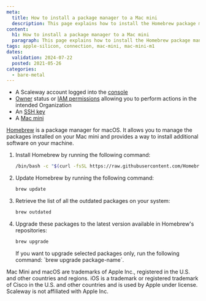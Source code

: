 ```yaml
---
meta:
  title: How to install a package manager to a Mac mini
  description: This page explains how to install the Homebrew package manager to a Scaleway Mac mini.
content:
  h1: How to install a package manager to a Mac mini
  paragraph: This page explains how to install the Homebrew package manager to a Scaleway Mac mini.
tags: apple-silicon, connection, mac-mini, mac-mini-m1
dates:
  validation: 2024-07-22
  posted: 2021-05-26
categories:
  - bare-metal
---
```


<Macro id="requirements" />

- A Scaleway account logged into the [console](https://console.scaleway.com/)
- [Owner](/identity-and-access-management/iam/concepts/#owner) status or [IAM permissions](/identity-and-access-management/iam/concepts/#permission) allowing you to perform actions in the intended Organization
- An [SSH key](/identity-and-access-management/organizations-and-projects/how-to/create-ssh-key/)
- A [Mac mini](/bare-metal/apple-silicon/how-to/create-mac-mini/)

[Homebrew](https://brew.sh/) is a package manager for macOS. It allows you to manage the packages installed on your Mac mini and provides a way to install additional software on your machine.

1. Install Homebrew by running the following command:
    ```bash
    /bin/bash -c "$(curl -fsSL https://raw.githubusercontent.com/Homebrew/install/HEAD/install.sh)"
    ```
2. Update Homebrew by running the following command:
    ```bash
    brew update
    ```
3. Retrieve the list of all the outdated packages on your system:
    ```bash
    brew outdated
    ```
4. Upgrade these packages to the latest version available in Homebrew's repositories:
    ```bash
    brew upgrade
    ```

    <Message type="note">
      If you want to upgrade selected packages only, run the following command: `brew upgrade package-name`.
    </Message>

<Message type="note">
  Mac Mini and macOS are trademarks of Apple Inc., registered in the U.S. and other countries and regions. iOS is a trademark or registered trademark of Cisco in the U.S. and other countries and is used by Apple under license. Scaleway is not affiliated with Apple Inc.
</Message>
